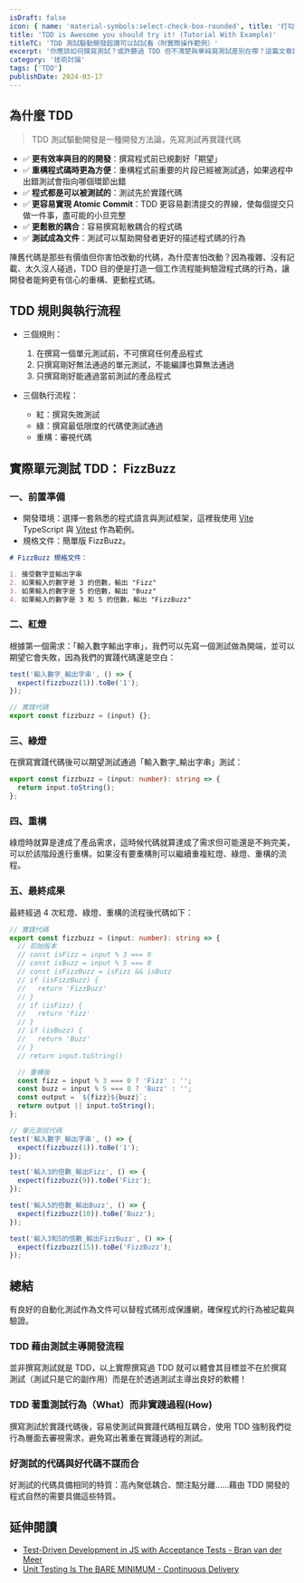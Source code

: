 ```yaml
---
isDraft: false
icon: { name: 'material-symbols:select-check-box-rounded', title: '打勾框符號' }
title: 'TDD is Awesome you should try it! (Tutorial With Example)'
titleTC: 'TDD 測試驅動開發超讚可以試試看（附實際操作範例）'
excerpt: '你應該如何撰寫測試？或許聽過 TDD 但不清楚與單純寫測試差別在哪？這篇文章詳細描述 TDD 的優勢與實際操作範例快速了解 TDD 為什麼這麼讚。'
category: '技術討論'
tags: ['TDD']
publishDate: 2024-03-17
---
```


## 為什麼 TDD

> TDD 測試驅動開發是一種開發方法論，先寫測試再實踐代碼

- ✅ **更有效率與目的的開發**：撰寫程式前已規劃好「期望」
- ✅ **重構程式碼時更為方便**：重構程式前重要的片段已經被測試過，如果過程中出錯測試會指向哪個環節出錯
- ✅ **程式都是可以被測試的**：測試先於實踐代碼
- ✅ **更容易實現 Atomic Commit**：TDD 更容易劃清提交的界線，使每個提交只做一件事，盡可能的小旦完整
- ✅ **更鬆散的耦合**：容易撰寫鬆散耦合的程式碼
- ✅ **測試成為文件**：測試可以幫助開發者更好的描述程式碼的行為

陳舊代碼是那些有價值但你害怕改動的代碼，為什麼害怕改動？因為複雜、沒有記載、太久沒人碰過，TDD 目的便是打造一個工作流程能夠驗證程式碼的行為，讓開發者能夠更有信心的重構、更動程式碼。

## TDD 規則與執行流程

- 三個規則：

  1. 在撰寫一個單元測試前，不可撰寫任何產品程式
  2. 只撰寫剛好無法通過的單元測試，不能編譯也算無法通過
  3. 只撰寫剛好能通過當前測試的產品程式

- 三個執行流程：
  - 紅：撰寫失敗測試
  - 綠：撰寫最低限度的代碼使測試通過
  - 重構：審視代碼

## 實際單元測試 TDD： FizzBuzz

### 一、前置準備

- 開發環境：選擇一套熟悉的程式語言與測試框架，這裡我使用 [Vite](https://vitejs.dev/) TypeScript 與 [Vitest](https://vitest.dev/) 作為範例。
- 規格文件：簡單版 FizzBuzz。

```markdown
# FizzBuzz 規格文件：

1. 接受數字並輸出字串
2. 如果輸入的數字是 3 的倍數，輸出 "Fizz"
3. 如果輸入的數字是 5 的倍數，輸出 "Buzz"
4. 如果輸入的數字是 3 和 5 的倍數，輸出 "FizzBuzz"
```

### 二、紅燈

根據第一個需求：「輸入數字輸出字串」，我們可以先寫一個測試做為開端，並可以期望它會失敗，因為我們的實踐代碼還是空白：

```typescript
test('輸入數字_輸出字串', () => {
  expect(fizzbuzz(1)).toBe('1');
});
```

```typescript
// 實踐代碼
export const fizzbuzz = (input) {};
```

### 三、綠燈

在撰寫實踐代碼後可以期望測試通過「輸入數字\_輸出字串」測試：

```typescript
export const fizzbuzz = (input: number): string => {
  return input.toString();
};
```

### 四、重構

綠燈時就算是達成了產品需求，這時候代碼就算達成了需求但可能還是不夠完美，可以於該階段進行重構，如果沒有要重構則可以繼續重複紅燈、綠燈、重構的流程。

### 五、最終成果

最終經過 4 次紅燈、綠燈、重構的流程後代碼如下：

```typescript
// 實踐代碼
export const fizzbuzz = (input: number): string => {
  // 初始版本
  // const isFizz = input % 3 === 0
  // const isBuzz = input % 5 === 0
  // const isFizzBuzz = isFizz && isBuzz
  // if (isFizzBuzz) {
  //   return 'FizzBuzz'
  // }
  // if (isFizz) {
  //   return 'Fizz'
  // }
  // if (isBuzz) {
  //   return 'Buzz'
  // }
  // return input.toString()

  // 重構後
  const fizz = input % 3 === 0 ? 'Fizz' : '';
  const buzz = input % 5 === 0 ? 'Buzz' : '';
  const output = `${fizz}${buzz}`;
  return output || input.toString();
};
```

```typescript
// 單元測試代碼
test('輸入數字_輸出字串', () => {
  expect(fizzbuzz(1)).toBe('1');
});

test('輸入3的倍數_輸出Fizz', () => {
  expect(fizzbuzz(9)).toBe('Fizz');
});

test('輸入5的倍數_輸出Buzz', () => {
  expect(fizzbuzz(10)).toBe('Buzz');
});

test('輸入3和5的倍數_輸出FizzBuzz', () => {
  expect(fizzbuzz(15)).toBe('FizzBuzz');
});
```

## 總結

有良好的自動化測試作為文件可以替程式碼形成保護網，確保程式的行為被記載與驗證。

### TDD 藉由測試主導開發流程

並非撰寫測試就是 TDD，以上實際撰寫過 TDD 就可以體會其目標並不在於撰寫測試（測試只是它的副作用）而是在於透過測試主導出良好的軟體！

### TDD 著重測試行為（What）而非實踐過程(How)

撰寫測試於實踐代碼後，容易使測試與實踐代碼相互耦合，使用 TDD 強制我們從行為層面去審視需求，避免寫出著重在實踐過程的測試。

### 好測試的代碼與好代碼不謀而合

好測試的代碼具備相同的特質：高內聚低耦合、關注點分離……藉由 TDD 開發的程式自然的需要具備這些特質。

## 延伸閱讀

- [Test-Driven Development in JS with Acceptance Tests - Bran van der Meer](https://www.youtube.com/watch?v=ym62X_gvMXs)
- [Unit Testing Is The BARE MINIMUM - Continuous Delivery](https://www.youtube.com/watch?v=h-4i5N89TUI)
